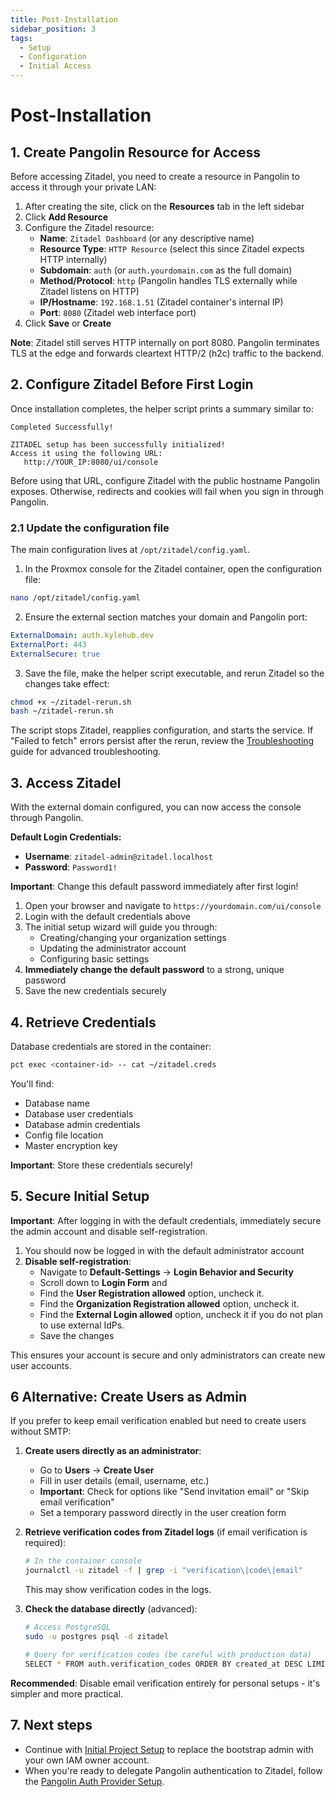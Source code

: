 ```yaml
---
title: Post-Installation
sidebar_position: 3
tags:
  - Setup
  - Configuration
  - Initial Access
---
```


# Post-Installation

## 1. Create Pangolin Resource for Access

Before accessing Zitadel, you need to create a resource in Pangolin to access it through your private LAN:

1. After creating the site, click on the **Resources** tab in the left sidebar
2. Click **Add Resource**
3. Configure the Zitadel resource:
   - **Name**: `Zitadel Dashboard` (or any descriptive name)
   - **Resource Type**: `HTTP Resource` (select this since Zitadel expects HTTP internally)
   - **Subdomain**: `auth` (or `auth.yourdomain.com` as the full domain)
   - **Method/Protocol**: `http` (Pangolin handles TLS externally while Zitadel listens on HTTP)
   - **IP/Hostname**: `192.168.1.51` (Zitadel container's internal IP)
   - **Port**: `8080` (Zitadel web interface port)
4. Click **Save** or **Create**

**Note**: Zitadel still serves HTTP internally on port 8080. Pangolin terminates TLS at the edge and forwards cleartext HTTP/2 (h2c) traffic to the backend.

## 2. Configure Zitadel Before First Login

Once installation completes, the helper script prints a summary similar to:

```
Completed Successfully!

ZITADEL setup has been successfully initialized!
Access it using the following URL:
   http://YOUR_IP:8080/ui/console
```

Before using that URL, configure Zitadel with the public hostname Pangolin exposes. Otherwise, redirects and cookies will fail when you sign in through Pangolin.

### 2.1 Update the configuration file

The main configuration lives at `/opt/zitadel/config.yaml`.

1. In the Proxmox console for the Zitadel container, open the configuration file:

```bash
nano /opt/zitadel/config.yaml
```

2. Ensure the external section matches your domain and Pangolin port:

```yaml
ExternalDomain: auth.kylehub.dev
ExternalPort: 443
ExternalSecure: true
```

3. Save the file, make the helper script executable, and rerun Zitadel so the changes take effect:

```bash
chmod +x ~/zitadel-rerun.sh
bash ~/zitadel-rerun.sh
```

The script stops Zitadel, reapplies configuration, and starts the service. If "Failed to fetch" errors persist after the rerun, review the [Troubleshooting](07-troubleshooting.mdx) guide for advanced troubleshooting.

## 3. Access Zitadel

With the external domain configured, you can now access the console through Pangolin.

**Default Login Credentials:**
- **Username**: `zitadel-admin@zitadel.localhost`
- **Password**: `Password1!`

**Important**: Change this default password immediately after first login!

1. Open your browser and navigate to `https://yourdomain.com/ui/console`
2. Login with the default credentials above
3. The initial setup wizard will guide you through:
   - Creating/changing your organization settings
   - Updating the administrator account
   - Configuring basic settings
4. **Immediately change the default password** to a strong, unique password
5. Save the new credentials securely

## 4. Retrieve Credentials

Database credentials are stored in the container:

```bash
pct exec <container-id> -- cat ~/zitadel.creds
```

You'll find:
- Database name
- Database user credentials
- Database admin credentials
- Config file location
- Master encryption key

**Important**: Store these credentials securely!

## 5. Secure Initial Setup

**Important**: After logging in with the default credentials, immediately secure the admin account and disable self-registration.

1. You should now be logged in with the default administrator account
2. **Disable self-registration**:
   - Navigate to **Default-Settings** → **Login Behavior and Security** 
   - Scroll down to **Login Form** and 
   - Find the **User Registration allowed** option, uncheck it.
   - Find the **Organization Registration allowed** option, uncheck it.
   - Find the **External Login allowed** option, uncheck it if you do not plan to use external IdPs. 
   - Save the changes

This ensures your account is secure and only administrators can create new user accounts.

## 6 Alternative: Create Users as Admin

If you prefer to keep email verification enabled but need to create users without SMTP:

1. **Create users directly as an administrator**:
   - Go to **Users** → **Create User**
   - Fill in user details (email, username, etc.)
   - **Important**: Check for options like "Send invitation email" or "Skip email verification"
   - Set a temporary password directly in the user creation form

2. **Retrieve verification codes from Zitadel logs** (if email verification is required):
   ```bash
   # In the container console
   journalctl -u zitadel -f | grep -i "verification\|code\|email"
   ```
   This may show verification codes in the logs.

3. **Check the database directly** (advanced):
   ```bash
   # Access PostgreSQL
   sudo -u postgres psql -d zitadel
   
   # Query for verification codes (be careful with production data)
   SELECT * FROM auth.verification_codes ORDER BY created_at DESC LIMIT 5;
   ```

**Recommended**: Disable email verification entirely for personal setups - it's simpler and more practical.

## 7. Next steps

- Continue with [Initial Project Setup](04-initial-project-setup.mdx) to replace the bootstrap admin with your own IAM owner account.
- When you're ready to delegate Pangolin authentication to Zitadel, follow the [Pangolin Auth Provider Setup](05-pangolin-auth-provider-setup.mdx).